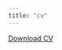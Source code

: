 ```yaml
---
title: "cv"
---
```


<a href="joanweru.pdf#" class="download" title="Download my CV">Download CV</a> 
